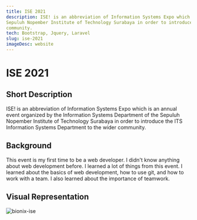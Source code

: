 ```yaml
---
title: ISE 2021
description: ISE! is an abbreviation of Information Systems Expo which is an annual event organized by the Information Systems Department of the
Sepuluh Nopember Institute of Technology Surabaya in order to introduce the ITS Information Systems Department to the wider
community.
tech: Bootstrap, Jquery, Laravel
slug: ise-2021
imageDesc: website
---
```



# ISE 2021

## Short Description

ISE! is an abbreviation of Information Systems Expo which is an annual event organized by the Information Systems Department of the
Sepuluh Nopember Institute of Technology Surabaya in order to introduce the ITS Information Systems Department to the wider
community.

## Background

This event is my first time to be a web developer. I didn't know anything about web development before. I learned a lot of things from this event. I learned about the basics of web development, how to use git, and how to work with a team. I also learned about the importance of teamwork.

## Visual Representation

<Image
  src="/images/bionix-ise.png"
  alt="bionix-ise"
  width={1200}
  height={400}
/>
